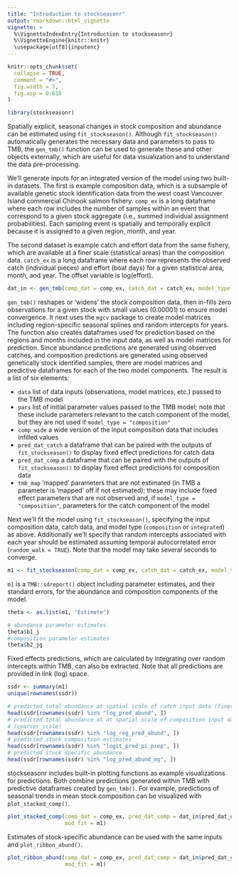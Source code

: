 ```yaml
---
title: "Introduction to stockseasonr"
output: rmarkdown::html_vignette
vignette: >
  %\VignetteIndexEntry{Introduction to stockseasonr}
  %\VignetteEngine{knitr::knitr}
  \usepackage[utf8]{inputenc}
---
```


```r
knitr::opts_chunk$set(
  collapse = TRUE,
  comment = "#>",
  fig.width = 7,
  fig.asp = 0.618
)
```

```r
library(stockseasonr)
```

Spatially explicit, seasonal changes in stock composition and abundance can be estimated using `fit_stockseason()`. Although `fit_stockseason()` automatically generates the necessary data and parameters to pass to TMB, the `gen_tmb()` function can be used to generate these and other objects externally, which are useful for data visualization and to understand the data pre-processing.

We'll generate inputs for an integrated version of the model using two built-in datasets. The first is example composition data, which is a subsample of available genetic stock identification data from the west coast Vancouver Island commercial Chinook salmon fishery. `comp_ex` is a long dataframe where each row includes the number of samples within an event that correspond to a given stock aggregate (i.e., summed individual assignment probabilities). Each sampling event is spatially and temporally explicit because it is assigned to a given region, month, and year.

The second dataset is example catch and effort data from the same fishery, which are available at a finer scale (statistical areas) than the composition data. `catch_ex` is a long dataframe where each row represents the observed catch (individual pieces) and effort (boat days) for a given statistical area, month, and year. The offset variable is log(effort).

```r
dat_in <- gen_tmb(comp_dat = comp_ex, catch_dat = catch_ex, model_type = "integrated")
```

`gen_tmb()` reshapes or 'widens' the stock composition data, then in-fills zero observations for a given stock with small values (0.00001) to ensure model convergence. It next uses the `mgcv` package to create model matrices including region-specific seasonal splines and random intercepts for years. The function also creates dataframes used for prediction based on the regions and months included in the input data, as well as model matrices for prediction. Since abundance predictions are generated using observed catches, and composition predictions are generated using observed genetically stock identified samples, there are model matrices and predictive dataframes for each of the two model components. The result is a list of six elements:

- `data` list of data inputs (observations, model matrices, etc.) passed to the TMB model
- `pars` list of initial parameter values passed to the TMB model; note that these include parameters relevant to the catch component of the model, but they are not used if `model_type = "composition"`
- `comp_wide` a wide version of the input composition data that includes infilled values
- `pred_dat_catch` a dataframe that can be paired with the outputs of `fit_stockseason()` to display fixed effect predictions for catch data
- `pred_dat_comp` a dataframe that can be paired with the outputs of `fit_stockseason()` to display fixed effect predictions for composition data
- `tmb_map` 'mapped' parameters that are not estimated (in TMB a parameter is 'mapped' off if not estimated); these may include fixed effect parameters that are not observed and, if `model_type = "composition"`, parameters for the catch component of the model

Next we'll fit the model using `fit_stockseason()`, specifying the input composition data, catch data, and model type (`composition` or `integrated`) as above. Additionally we'll specify that random intercepts associated with each year should be estimated assuming temporal autocorrelated error (`random_walk = TRUE`). Note that the model may take several seconds to converge.

```r
m1 <- fit_stockseason(comp_dat = comp_ex, catch_dat = catch_ex, model_type = "integrated", random_walk = TRUE)
```

`m1` is a `TMB::sdreport()` object including parameter estimates, and their standard errors, for the abundance and composition components of the model.

```r
theta <- as.list(m1, "Estimate")

# abundance parameter estimates
theta$b1_j
#composition parameter estimates
theta$b2_jg
```

Fixed effects predictions, which are calculated by integrating over random intercepts within TMB, can also be extracted. Note that all predictions are provided in link (log) space.

```r
ssdr <- summary(m1)
unique(rownames(ssdr))

# predicted total abundance at spatial scale of catch input data (finer scale)
head(ssdr[rownames(ssdr) %in% "log_pred_abund", ])
# predicted total abundance at at spatial scale of composition input data
# (coarser scale)
head(ssdr[rownames(ssdr) %in% "log_reg_pred_abund", ])
# predicted stock composition estimates
head(ssdr[rownames(ssdr) %in% "logit_pred_pi_prop", ])
# predicted stock specific abundance
head(ssdr[rownames(ssdr) %in% "log_pred_abund_mg", ])
```

stockseasonr includes built-in plotting functions as example visualizations for predictions. Both combine predictions generated within TMB with predictive dataframes created by `gen_tmb()`. For example, predictions of seasonal trends in mean stock composition can be visualized with `plot_stacked_comp()`.

```r
plot_stacked_comp(comp_dat = comp_ex, pred_dat_comp = dat_in$pred_dat_comp,
                  mod_fit = m1)
```

Estimates of stock-specific abundance can be used with the same inputs and `plot_ribbon_abund()`.

```r
plot_ribbon_abund(comp_dat = comp_ex, pred_dat_comp = dat_in$pred_dat_comp,
                  mod_fit = m1)
```

